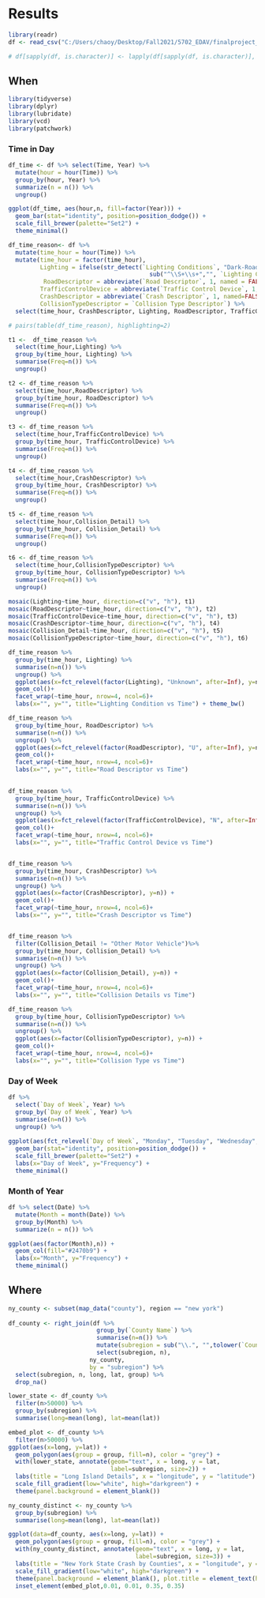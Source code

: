# Results

```r
library(readr)
df <- read_csv("C:/Users/chaoy/Desktop/Fall2021/5702_EDAV/finalproject_data/cash_information_clean.csv")

# df[sapply(df, is.character)] <- lapply(df[sapply(df, is.character)], as.factor)
```

## When
```r
library(tidyverse)
library(dplyr)
library(lubridate)
library(vcd)
library(patchwork)
```

### Time in Day
```r
df_time <- df %>% select(Time, Year) %>%
  mutate(hour = hour(Time)) %>%
  group_by(hour, Year) %>%
  summarize(n = n()) %>%
  ungroup()

ggplot(df_time, aes(hour,n, fill=factor(Year))) + 
  geom_bar(stat="identity", position=position_dodge()) + 
  scale_fill_brewer(palette="Set2") +
  theme_minimal()
```
```r
df_time_reason<- df %>% 
  mutate(time_hour = hour(Time)) %>%
  mutate(time_hour = factor(time_hour), 
         Lighting = ifelse(str_detect(`Lighting Conditions`, "Dark-Road"), 
                                        sub("^\\S+\\s+","", `Lighting Conditions`), as.character(`Lighting Conditions`)), 
          RoadDescriptor = abbreviate(`Road Descriptor`, 1, named = FALSE), 
         TrafficControlDevice = abbreviate(`Traffic Control Device`, 1, named = FALSE), 
         CrashDescriptor = abbreviate(`Crash Descriptor`, 1, named=FALSE), 
         CollisionTypeDescriptor = `Collision Type Descriptor`) %>%
  select(time_hour, CrashDescriptor, Lighting, RoadDescriptor, TrafficControlDevice, Collision_Detail, CollisionTypeDescriptor)

# pairs(table(df_time_reason), highlighting=2)
```

```r
t1 <-  df_time_reason %>%
  select(time_hour,Lighting) %>%
  group_by(time_hour, Lighting) %>%
  summarise(Freq=n()) %>%
  ungroup()

t2 <- df_time_reason %>%
  select(time_hour,RoadDescriptor) %>%
  group_by(time_hour, RoadDescriptor) %>%
  summarise(Freq=n()) %>%
  ungroup()

t3 <- df_time_reason %>%
  select(time_hour,TrafficControlDevice) %>%
  group_by(time_hour, TrafficControlDevice) %>%
  summarise(Freq=n()) %>%
  ungroup()

t4 <- df_time_reason %>%
  select(time_hour,CrashDescriptor) %>%
  group_by(time_hour, CrashDescriptor) %>%
  summarise(Freq=n()) %>%
  ungroup()

t5 <- df_time_reason %>%
  select(time_hour,Collision_Detail) %>%
  group_by(time_hour, Collision_Detail) %>%
  summarise(Freq=n()) %>%
  ungroup()

t6 <- df_time_reason %>%
  select(time_hour,CollisionTypeDescriptor) %>%
  group_by(time_hour, CollisionTypeDescriptor) %>%
  summarise(Freq=n()) %>%
  ungroup()

mosaic(Lighting~time_hour, direction=c("v", "h"), t1)
mosaic(RoadDescriptor~time_hour, direction=c("v", "h"), t2)
mosaic(TrafficControlDevice~time_hour, direction=c("v", "h"), t3)
mosaic(CrashDescriptor~time_hour, direction=c("v", "h"), t4)
mosaic(Collision_Detail~time_hour, direction=c("v", "h"), t5)
mosaic(CollisionTypeDescriptor~time_hour, direction=c("v", "h"), t6)
```





```r
df_time_reason %>% 
  group_by(time_hour, Lighting) %>%
  summarise(n=n()) %>%
  ungroup() %>%
  ggplot(aes(x=fct_relevel(factor(Lighting), "Unknown", after=Inf), y=n)) + 
  geom_col()+ 
  facet_wrap(~time_hour, nrow=4, ncol=6)+ 
  labs(x="", y="", title="Lighting Condition vs Time") + theme_bw()

df_time_reason %>% 
  group_by(time_hour, RoadDescriptor) %>%
  summarise(n=n()) %>%
  ungroup() %>%
  ggplot(aes(x=fct_relevel(factor(RoadDescriptor), "U", after=Inf), y=n)) + 
  geom_col()+ 
  facet_wrap(~time_hour, nrow=4, ncol=6)+ 
  labs(x="", y="", title="Road Descriptor vs Time")
  

df_time_reason %>% 
  group_by(time_hour, TrafficControlDevice) %>%
  summarise(n=n()) %>%
  ungroup() %>%
  ggplot(aes(x=fct_relevel(factor(TrafficControlDevice), "N", after=Inf), y=n)) + 
  geom_col()+ 
  facet_wrap(~time_hour, nrow=4, ncol=6)+ 
  labs(x="", y="", title="Traffic Control Device vs Time")


df_time_reason %>% 
  group_by(time_hour, CrashDescriptor) %>%
  summarise(n=n()) %>%
  ungroup() %>%
  ggplot(aes(x=factor(CrashDescriptor), y=n)) + 
  geom_col()+ 
  facet_wrap(~time_hour, nrow=4, ncol=6)+ 
  labs(x="", y="", title="Crash Descriptor vs Time")


df_time_reason %>% 
  filter(Collision_Detail != "Other Motor Vehicle")%>%
  group_by(time_hour, Collision_Detail) %>%
  summarise(n=n()) %>%
  ungroup() %>%
  ggplot(aes(x=factor(Collision_Detail), y=n)) + 
  geom_col()+ 
  facet_wrap(~time_hour, nrow=4, ncol=6)+ 
  labs(x="", y="", title="Collision Details vs Time")

df_time_reason %>% 
  group_by(time_hour, CollisionTypeDescriptor) %>%
  summarise(n=n()) %>%
  ungroup() %>%
  ggplot(aes(x=factor(CollisionTypeDescriptor), y=n)) + 
  geom_col()+ 
  facet_wrap(~time_hour, nrow=4, ncol=6)+ 
  labs(x="", y="", title="Collision Type vs Time")
```

### Day of Week
```r
df %>%
  select(`Day of Week`, Year) %>%
  group_by(`Day of Week`, Year) %>%
  summarise(n=n()) %>%
  ungroup() %>%
  
ggplot(aes(fct_relevel(`Day of Week`, "Monday", "Tuesday", "Wednesday","Thursday", "Friday", "Saturday", "Sunday"),n,  fill=factor(Year))) +
  geom_bar(stat="identity", position=position_dodge()) + 
  scale_fill_brewer(palette="Set2") +
  labs(x="Day of Week", y="Frequency") +
  theme_minimal()
```

### Month of Year
```r
df %>% select(Date) %>%
  mutate(Month = month(Date)) %>%
  group_by(Month) %>%
  summarize(n = n()) %>%

ggplot(aes(factor(Month),n)) + 
  geom_col(fill="#2470b9") +
  labs(x="Month", y="Frequency") +
  theme_minimal()
```


## Where
```r
ny_county <- subset(map_data("county"), region == "new york") 
  
df_county <- right_join(df %>% 
                         group_by(`County Name`) %>%
                         summarise(n=n()) %>%
                         mutate(subregion = sub("\\.", "",tolower(`County Name`))) %>%
                         select(subregion, n), 
                       ny_county, 
                       by = "subregion") %>%
  select(subregion, n, long, lat, group) %>%
  drop_na()

lower_state <- df_county %>% 
  filter(n>50000) %>% 
  group_by(subregion) %>% 
  summarise(long=mean(long), lat=mean(lat))

embed_plot <- df_county %>% 
  filter(n>50000) %>%
ggplot(aes(x=long, y=lat)) +
  geom_polygon(aes(group = group, fill=n), color = "grey") +
  with(lower_state, annotate(geom="text", x = long, y = lat,
                             label=subregion, size=2)) +
  labs(title = "Long Island Details", x = "longitude", y = "latitude") +
  scale_fill_gradient(low="white", high="darkgreen") +
  theme(panel.background = element_blank()) 

ny_county_distinct <- ny_county %>% 
  group_by(subregion) %>% 
  summarise(long=mean(long), lat=mean(lat))

ggplot(data=df_county, aes(x=long, y=lat)) +
  geom_polygon(aes(group = group, fill=n), color = "grey") +
  with(ny_county_distinct, annotate(geom="text", x = long, y = lat, 
                                    label=subregion, size=3)) +
  labs(title = "New York State Crash by Counties", x = "longitude", y = "latitude") +
  scale_fill_gradient(low="white", high="darkgreen") +
  theme(panel.background = element_blank(), plot.title = element_text(hjust = 0.5)) +
  inset_element(embed_plot,0.01, 0.01, 0.35, 0.35)
```

